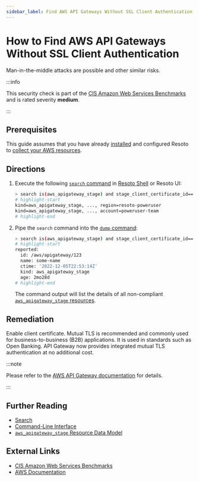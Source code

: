```yaml
---
sidebar_label: Find AWS API Gateways Without SSL Client Authentication
---
```


# How to Find AWS API Gateways Without SSL Client Authentication

Man-in-the-middle attacks are possible and other similar risks.

:::info

This security check is part of the [CIS Amazon Web Services Benchmarks](https://cisecurity.org/benchmark/amazon_web_services) and is rated severity **medium**.

:::

## Prerequisites

This guide assumes that you have already [installed](../../../getting-started/install-resoto/index.mdx) and configured Resoto to [collect your AWS resources](../../../how-to-guides/data-sources/collect-aws-resource-data.mdx).

## Directions

1. Execute the following [`search` command](../../../reference/cli/search.mdx) in [Resoto Shell](../../../reference/components/shell.mdx) or Resoto UI:

   ```bash
   > search is(aws_apigateway_stage) and stage_client_certificate_id==null <-[2]- is(aws_apigateway_rest_api)
   # highlight-start
   ​kind=aws_apigateway_stage, ..., region=resoto-poweruser
   ​kind=aws_apigateway_stage, ..., account=poweruser-team
   # highlight-end
   ```

2. Pipe the `search` command into the [`dump` command](../../../reference/cli/dump.mdx):

   ```bash
   > search is(aws_apigateway_stage) and stage_client_certificate_id==null <-[2]- is(aws_apigateway_rest_api) | dump
   # highlight-start
   ​reported:
   ​  id: /aws/apigateway/123
   ​  name: some-name
   ​  ctime: '2022-12-05T22:53:14Z'
   ​  kind: aws_apigateway_stage
   ​  age: 2mo28d
   # highlight-end
   ```

   The command output will list the details of all non-compliant [`aws_apigateway_stage` resources](../../../reference/unified-data-model/aws.mdx#aws_apigateway_stage).

## Remediation

Enable client certificate. Mutual TLS is recommended and commonly used for business-to-business (B2B) applications. It is used in standards such as Open Banking. API Gateway now provides integrated mutual TLS authentication at no additional cost.

:::note

Please refer to the [AWS API Gateway documentation](https://aws.amazon.com/blogs/compute/introducing-mutual-tls-authentication-for-amazon-api-gateway) for details.

:::

## Further Reading

- [Search](../../../reference/search/index.mdx)
- [Command-Line Interface](../../../reference/cli/index.mdx)
- [`aws_apigateway_stage` Resource Data Model](../../../reference/unified-data-model/aws.mdx#aws_apigateway_stage)

## External Links

- [CIS Amazon Web Services Benchmarks](https://cisecurity.org/benchmark/amazon_web_services)
- [AWS Documentation](https://aws.amazon.com/blogs/compute/introducing-mutual-tls-authentication-for-amazon-api-gateway)
